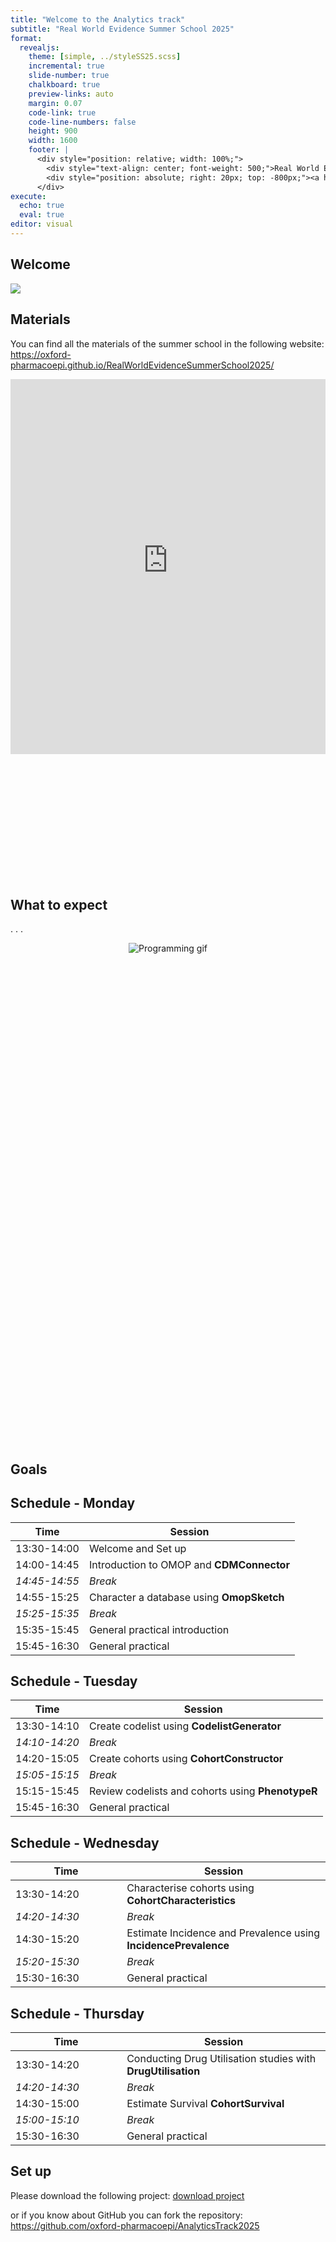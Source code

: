 ```yaml
---
title: "Welcome to the Analytics track"
subtitle: "Real World Evidence Summer School 2025"
format:
  revealjs: 
    theme: [simple, ../styleSS25.scss]
    incremental: true   
    slide-number: true
    chalkboard: true
    preview-links: auto
    margin: 0.07
    code-link: true
    code-line-numbers: false
    height: 900
    width: 1600
    footer: |
      <div style="position: relative; width: 100%;">
        <div style="text-align: center; font-weight: 500;">Real World Evidence Summer School 2025</div>
        <div style="position: absolute; right: 20px; top: -800px;"><a href="index.qmd" style="text-decoration: none;">⬅ Back to Practicals</a></div>
      </div>
execute:
  echo: true
  eval: true
editor: visual
---
```


## Welcome

![](https://raw.githubusercontent.com/oxford-pharmacoepi/RealWorldEvidenceSummerSchool2025/refs/heads/main/images/lmh.jpg)

## Materials

You can find all the materials of the summer school in the following website: <https://oxford-pharmacoepi.github.io/RealWorldEvidenceSummerSchool2025/>

<div style="position: relative; height: 800px;">
  <a href="https://oxford-pharmacoepi.github.io/RealWorldEvidenceSummerSchool2025/"
     target="_blank"
     style="position: absolute; top: 0; left: 0; width: 100%; height: 100%; z-index: 2;">
  </a>
  <iframe src="https://oxford-pharmacoepi.github.io/RealWorldEvidenceSummerSchool2025/"
          width="100%" height="600px"
          style="border:none; position: absolute; top: 0; left: 0; z-index: 1;">
  </iframe>
</div>

</iframe>

## What to expect

. . .

<div style="text-align: center; height: 800px;">
  <img src="images/programming.gif" alt="Programming gif">
</div>

## Goals

## Schedule - Monday

| Time          | Session                                   |
|---------------|-------------------------------------------|
| 13:30-14:00   | Welcome and Set up                        |
| 14:00-14:45   | Introduction to OMOP and **CDMConnector** |
| *14:45-14:55* | *Break*                                   |
| 14:55-15:25   | Character a database using **OmopSketch** |
| *15:25-15:35* | *Break*                                   |
| 15:35-15:45   | General practical introduction            |
| 15:45-16:30   | General practical                         |

## Schedule - Tuesday

| Time          | Session                                           |
|---------------|---------------------------------------------------|
| 13:30-14:10   | Create codelist using **CodelistGenerator**       |
| *14:10-14:20* | *Break*                                           |
| 14:20-15:05   | Create cohorts using **CohortConstructor**        |
| *15:05-15:15* | *Break*                                           |
| 15:15-15:45   | Review codelists and cohorts using **PhenotypeR** |
| 15:45-16:30   | General practical                                 |

## Schedule - Wednesday

| Time          | Session                                                         |
|-------------------------|----------------------------------------------|
| 13:30-14:20   | Characterise cohorts using **CohortCharacteristics**            |
| *14:20-14:30* | *Break*                                                         |
| 14:30-15:20   | Estimate Incidence and Prevalence using **IncidencePrevalence** |
| *15:20-15:30* | *Break*                                                         |
| 15:30-16:30   | General practical                                               |

## Schedule - Thursday

| Time          | Session                                                      |
|-------------------------|----------------------------------------------|
| 13:30-14:20   | Conducting Drug Utilisation studies with **DrugUtilisation** |
| *14:20-14:30* | *Break*                                                      |
| 14:30-15:00   | Estimate Survival **CohortSurvival**                         |
| *15:00-15:10* | *Break*                                                      |
| 15:30-16:30   | General practical                                            |

## Set up

Please download the following project: [download project](https://github.com/oxford-pharmacoepi/AnalyticsTrack2025/archive/refs/heads/main.zip)

or if you know about GitHub you can fork the repository: <https://github.com/oxford-pharmacoepi/AnalyticsTrack2025>
